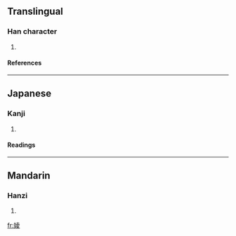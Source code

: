 ==Translingual==
===Han character===
{{Han char|rn=38|rad=女|as=08|sn=11|four=4444<sub>7</sub>|canj=女土金水 (VGCE)}}
# {{defn|Han|sort=女08}}
====References====
{{Han ref|kx=0264.110|dkj=06395|hdz=21055.060|uh=5A48|ud=23112|bh=D4E2|bd=54498}}
----
==Japanese==
===Kanji===
{{ja-kanji|grade=|rs=女08}}
# {{defn|Japanese}} 
====Readings====
{{ja-readings|on=[[りょう]] (ryō)|kun=[[あざな]] (azana)}}
----
==Mandarin==
===Hanzi===
{{cmn-hanzi|pin=[[díng]] ([[ding2]])|wg=ting<sup>2</sup>}}
# {{defn|Mandarin}}

[[fr:婈]]